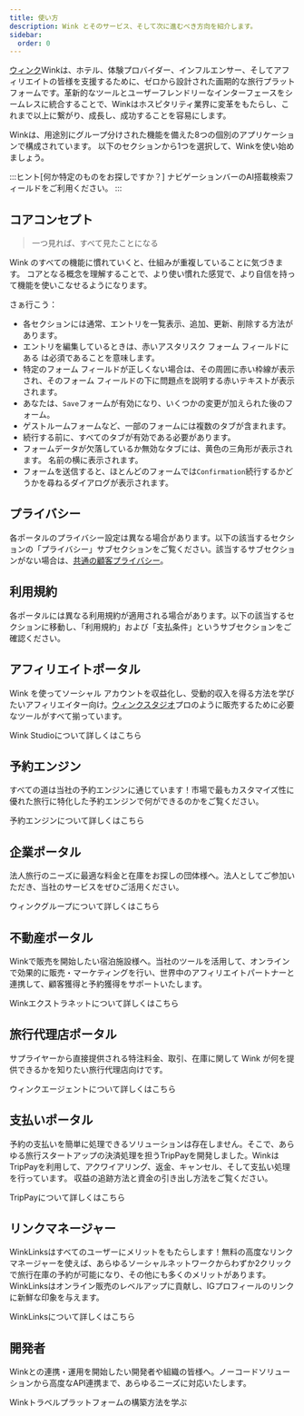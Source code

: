 ```yaml
---
title: 使い方
description: Wink とそのサービス、そして次に進むべき方向を紹介します。
sidebar:
  order: 0
---
```


[ウィンク](https://wink.travel)Winkは、ホテル、体験プロバイダー、インフルエンサー、そしてアフィリエイトの皆様を支援するために、ゼロから設計された画期的な旅行プラットフォームです。革新的なツールとユーザーフレンドリーなインターフェースをシームレスに統合することで、Winkはホスピタリティ業界に変革をもたらし、これまで以上に繋がり、成長し、成功することを容易にします。

Winkは、用途別にグループ分けされた機能を備えた8つの個別のアプリケーションで構成されています。
以下のセクションから1つを選択して、Winkを使い始めましょう。

:::ヒント\[何か特定のものをお探しですか？]
ナビゲーションバーのAI搭載検索フィールドをご利用ください。
:::

## コアコンセプト

> 一つ見れば、すべて見たことになる

Wink のすべての機能に慣れていくと、仕組みが重複していることに気づきます。
コアとなる概念を理解することで、より使い慣れた感覚で、より自信を持って機能を使いこなせるようになります。

さぁ行こう：

* 各セクションには通常、エントリを一覧表示、追加、更新、削除する方法があります。
* エントリを編集しているときは、赤いアスタリスク<Badge text="*" variant="danger" size="large" />
  フォーム フィールドにある は必須であることを意味します。
* 特定のフォーム フィールドが正しくない場合は、その周囲に赤い枠線が表示され、そのフォーム フィールドの下に問題点を説明する赤いテキストが表示されます。
* あなたは、`Save`フォームが有効になり、いくつかの変更が加えられた後のフォーム。
* ゲストルームフォームなど、一部のフォームには複数のタブが含まれます。
* 続行する前に、すべてのタブが有効である必要があります。
* フォームデータが欠落しているか無効なタブには、黄色の三角形が表示されます。<Badge text="⚠️" variant="caution" size="large" />
  名前の横に表示されます。
* フォームを送信すると、ほとんどのフォームでは`Confirmation`続行するかどうかを尋ねるダイアログが表示されます。

## プライバシー

各ポータルのプライバシー設定は異なる場合があります。以下の該当するセクションの「プライバシー」サブセクションをご覧ください。該当するサブセクションがない場合は、[共通の顧客プライバシー](/booking-engine/privacy)。

## 利用規約

各ポータルには異なる利用規約が適用される場合があります。以下の該当するセクションに移動し、「利用規約」および「支払条件」というサブセクションをご確認ください。

## アフィリエイトポータル

Wink を使ってソーシャル アカウントを収益化し、受動的収入を得る方法を学びたいアフィリエイター向け。[ウィンクスタジオ](https://studio.wink.travel)プロのように販売するために必要なツールがすべて揃っています。

<LinkButton href="/studio/what-is-studio">
  Wink Studioについて詳しくはこちら
</LinkButton>


## 予約エンジン

すべての道は当社の予約エンジンに通じています！市場で最もカスタマイズ性に優れた旅行に特化した予約エンジンで何ができるのかをご覧ください。

<LinkButton href="/booking-engine/in-a-nutshell">
  予約エンジンについて詳しくはこちら
</LinkButton>


## 企業ポータル

法人旅行のニーズに最適な料金と在庫をお探しの団体様へ。法人としてご参加いただき、当社のサービスをぜひご活用ください。

<LinkButton href="/corporate/what-is-group">
  ウィンクグループについて詳しくはこちら
</LinkButton>


## 不動産ポータル

Winkで販売を開始したい宿泊施設様へ。当社のツールを活用して、オンラインで効果的に販売・マーケティングを行い、世界中のアフィリエイトパートナーと連携して、顧客獲得と予約獲得をサポートいたします。

<LinkButton href="/extranet/what-is-extranet">
  Winkエクストラネットについて詳しくはこちら
</LinkButton>


## 旅行代理店ポータル

サプライヤーから直接提供される特注料金、取引、在庫に関して Wink が何を提供できるかを知りたい旅行代理店向けです。

<LinkButton href="/travel-agent/what-is-agent">
  ウィンクエージェントについて詳しくはこちら
</LinkButton>


## 支払いポータル

予約の支払いを簡単に処理できるソリューションは存在しません。そこで、あらゆる旅行スタートアップの決済処理を担うTripPayを開発しました。WinkはTripPayを利用して、アクワイアリング、返金、キャンセル、そして支払い処理を行っています。
収益の追跡方法と資金の引き出し方法をご覧ください。

<LinkButton href="/payment/what-is-trip-pay">
  TripPayについて詳しくはこちら
</LinkButton>


## リンクマネージャー

WinkLinksはすべてのユーザーにメリットをもたらします！無料の高度なリンクマネージャーを使えば、あらゆるソーシャルネットワークからわずか2クリックで旅行在庫の予約が可能になり、その他にも多くのメリットがあります。
WinkLinksはオンライン販売のレベルアップに貢献し、IGプロフィールのリンクに新鮮な印象を与えます。

<LinkButton href="/link-manager/wink-links">
  WinkLinksについて詳しくはこちら
</LinkButton>


## 開発者

Winkとの連携・運用を開始したい開発者や組織の皆様へ。ノーコードソリューションから高度なAPI連携まで、あらゆるニーズに対応いたします。

<LinkButton href="/developers/build-on-wink">
  Winkトラベルプラットフォームの構築方法を学ぶ
</LinkButton>

